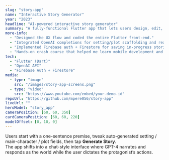 ```yaml
---
slug: "story-app"
name: "Interactive Story Generator"
year: "2023"
headline: "AI-powered interactive story generator"
summary: "A fully-functional Flutter app that lets users design, edit, and then live inside an AI-generated story."
more-info:
  - "Designed the UX flow and coded the entire Flutter front-end."
  - "Integrated OpenAI completions for setting/plot scaffolding and real-time role-play narration."
  - "Implemented Firebase auth + Firestore for saving in-progress stories."
  - "Hands-on crash course that helped me learn mobile development and AI integration with prompt-chaining."
tech:
  - "Flutter (Dart)"
  - "OpenAI API"
  - "Firebase Auth + Firestore"
media:
  - type: "image"
    src: "/images/story-app-screens.png"
  - type: "video"
    src: "https://www.youtube.com/embed/your-demo-id"
repoUrl: "https://github.com/mpere056/story-app"
liveUrl: ""
heroModel: "story_app"
cameraPosition: [60, 60, 350]
cardCameraPosition: [60, 60, 220]
modelOffset: [0, 10, 0]
---
```


Users start with a one-sentence premise, tweak auto-generated setting / main-character / plot fields, then tap **Generate Story**.  
The app shifts into a chat-style interface where GPT-4 narrates and responds as the world while the user dictates the protagonist’s actions.
